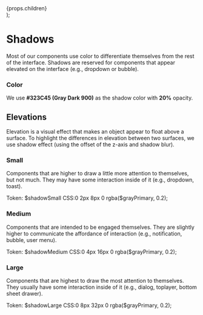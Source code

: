 
  <div
    style={{
      display: 'flex',
      alignItems: 'center',
      justifyContent: 'space-between',
      marginBottom: '50px',
    }}
  >
    {props.children}
  </div>
);

<Meta title="Foundation ✨/Shadows" />

# Shadows

Most of our components use color to differentiate themselves from the rest of the interface. Shadows are reserved for components that appear elevated on the interface (e.g., dropdown or bubble).

### Color

We use <b>#323C45 (Gray Dark 900)</b> as the shadow color with <b>20%</b> opacity.

## Elevations

Elevation is a visual effect that makes an object appear to float above a surface. To highlight the differences in elevation between two surfaces, we use shadow effect (using the offset of the z-axis and shadow blur).

### Small

Components that are higher to draw a little more attention to themselves, but not much. They may have some interaction inside of it (e.g., dropdown, toast).

<Row>
  <Text size="small">
    <Text weight="bold">Token:</Text>
    $shadowSmall
  </Text>
  <Text size="small">
    <Text weight="bold">CSS:</Text>0 2px 8px 0 rgba($grayPrimary, 0.2);
  </Text>
  <Box className="sg-shadow" padding="xl" style={{width: 'auto'}} />
</Row>

### Medium

Components that are intended to be engaged themselves. They are slightly higher to communicate the affordance of interaction (e.g., notification, bubble, user menu).

<Row>
  <Text size="small">
    <Text weight="bold">Token:</Text>
    $shadowMedium
  </Text>
  <Text size="small">
    <Text weight="bold">CSS:</Text>0 4px 16px 0 rgba($grayPrimary, 0.2);
  </Text>
  <Box className="sg-shadow-medium" padding="xl" style={{width: 'auto'}} />
</Row>

### Large

Components that are highest to draw the most attention to themselves. They usually have some interaction inside of it (e.g., dialog, toplayer, bottom sheet drawer).

<Row>
  <Text size="small">
    <Text weight="bold">Token:</Text>
    $shadowLarge
  </Text>
  <Text size="small">
    <Text weight="bold">CSS:</Text>0 8px 32px 0 rgba($grayPrimary, 0.2);
  </Text>
  <Box className="sg-shadow-large" padding="xl" style={{width: 'auto'}} />
</Row>

